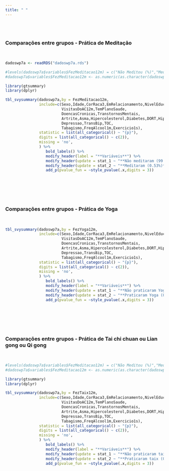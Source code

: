 ```yaml
---
title: " "
---
```


<br/><br/>

### Comparações entre grupos - Prática de Meditação
<br/>

```r

dadoswp7a <- readRDS("dadoswp7a.rds")

#levels(dadoswp7a$variables$FezMeditacao12m) = c("Não Meditou (%)","Meditou (%)")
#dadoswp7a$variables$FezMeditacao12m <- as.numeric(as.character(dadoswp7a$variables$FezMeditacao12m))

library(gtsummary)
library(dplyr)

tbl_svysummary(dadoswp7a,by = FezMeditacao12m,
               include=c(Sexo,Idade,CorRaca3,EmRelacionamento,NivelEducacional,Regiao,RendaFamiliarPc,
                         VisitasDoAC12m,TemPlanoSaude,
                         DoencasCronicas,TranstornosMentais,
                         Artrite,Asma,Hipercolesterol,Diabetes,DORT,Hipertensao,InsRenCronica,DoenCronPul,
                         Depressao,TransBip,TOC,
                         Tabagismo,FreqAlcool1m,Exercicio1s),
               statistic = list(all_categorical() ~ "{p}"),
               digits = list(all_categorical() ~ c(2)),
               missing = 'no',
               ) %>%
                  bold_labels() %>%
                  modify_header(label = "**Variáveis**") %>%
                  modify_header(update = stat_1 ~ "**Não meditaram (99.47%)**") %>%
                  modify_header(update = stat_2 ~ "**Meditaram (0.53%)**") %>%
                  add_p(pvalue_fun = ~style_pvalue(.x,digits = 3))

```


<br/><br/><br/><br/>


### Comparações entre grupos - Prática de Yoga
<br/>

```r

tbl_svysummary(dadoswp7a,by = FezYoga12m,
               include=c(Sexo,Idade,CorRaca3,EmRelacionamento,NivelEducacional,Regiao,RendaFamiliarPc,
                         VisitasDoAC12m,TemPlanoSaude,
                         DoencasCronicas,TranstornosMentais,
                         Artrite,Asma,Hipercolesterol,Diabetes,DORT,Hipertensao,InsRenCronica,DoenCronPul,
                         Depressao,TransBip,TOC,
                         Tabagismo,FreqAlcool1m,Exercicio1s),
               statistic = list(all_categorical() ~ "{p}"),
               digits = list(all_categorical() ~ c(2)),
               missing = 'no',
               ) %>%
                  bold_labels() %>%
                  modify_header(label = "**Variáveis**") %>%
                  modify_header(update = stat_1 ~ "**Não praticaram Yoga (99.64%)**") %>%
                  modify_header(update = stat_2 ~ "**Praticaram Yoga (0.36%)**") %>%
                  add_p(pvalue_fun = ~style_pvalue(.x,digits = 3))

```


<br/><br/><br/><br/>

### Comparações entre grupos - Prática de Tai chi chuan ou Lian gong ou Qi gong
<br/>

```r

#levels(dadoswp7a$variables$FezMeditacao12m) = c("Não Meditou (%)","Meditou (%)")
#dadoswp7a$variables$FezMeditacao12m <- as.numeric(as.character(dadoswp7a$variables$FezMeditacao12m))

library(gtsummary)
library(dplyr)

tbl_svysummary(dadoswp7a,by = FezTaix12m,
               include=c(Sexo,Idade,CorRaca3,EmRelacionamento,NivelEducacional,Regiao,RendaFamiliarPc,
                         VisitasDoAC12m,TemPlanoSaude,
                         DoencasCronicas,TranstornosMentais,
                         Artrite,Asma,Hipercolesterol,Diabetes,DORT,Hipertensao,InsRenCronica,DoenCronPul,
                         Depressao,TransBip,TOC,
                         Tabagismo,FreqAlcool1m,Exercicio1s),
               statistic = list(all_categorical() ~ "{p}"),
               digits = list(all_categorical() ~ c(2)),
               missing = 'no',
               ) %>%
                  bold_labels() %>%
                  modify_header(label = "**Variáveis**") %>%
                  modify_header(update = stat_1 ~ "**Não praticaram taix (99.96%)**") %>%
                  modify_header(update = stat_2 ~ "**Praticaram taix (0.04%)**") %>%
                  add_p(pvalue_fun = ~style_pvalue(.x,digits = 3))

```
